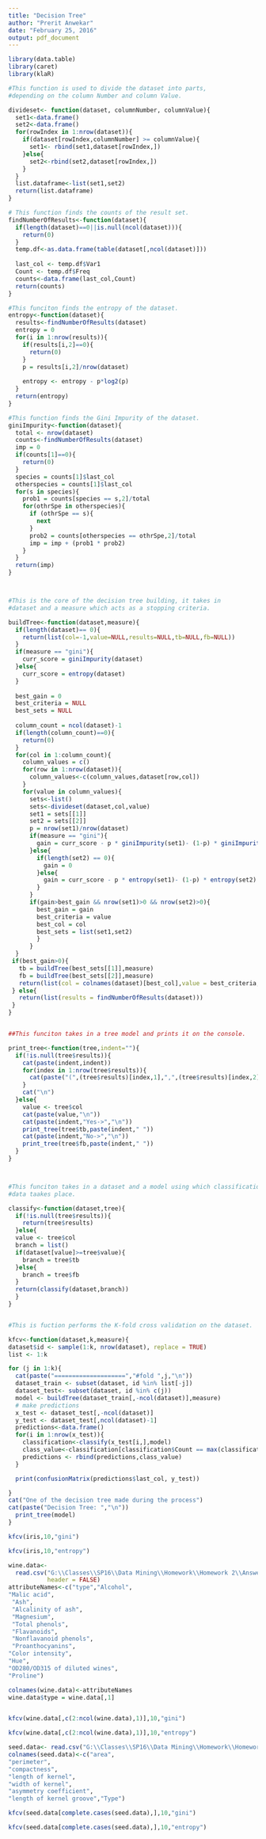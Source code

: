 ```yaml
---
title: "Decision Tree"
author: "Prerit Anwekar"
date: "February 25, 2016"
output: pdf_document
---
```


```r
library(data.table)
library(caret)
library(klaR)

#This function is used to divide the dataset into parts,
#depending on the column Number and column Value.

divideset<- function(dataset, columnNumber, columnValue){
  set1<-data.frame()
  set2<-data.frame()
  for(rowIndex in 1:nrow(dataset)){
    if(dataset[rowIndex,columnNumber] >= columnValue){
      set1<- rbind(set1,dataset[rowIndex,])
    }else{
      set2<-rbind(set2,dataset[rowIndex,])
    }
  }
  list.dataframe<-list(set1,set2)
  return(list.dataframe)
}

# This function finds the counts of the result set.
findNumberOfResults<-function(dataset){
  if(length(dataset)==0||is.null(ncol(dataset))){
    return(0)
  }
  temp.df<-as.data.frame(table(dataset[,ncol(dataset)]))
  
  last_col <- temp.df$Var1
  Count <- temp.df$Freq
  counts<-data.frame(last_col,Count)
  return(counts)
}

#This funciton finds the entropy of the dataset.
entropy<-function(dataset){
  results<-findNumberOfResults(dataset)
  entropy = 0
  for(i in 1:nrow(results)){
    if(results[i,2]==0){
      return(0)
    }
    p = results[i,2]/nrow(dataset)
    
    entropy <- entropy - p*log2(p)
  }
  return(entropy)
}

#This function finds the Gini Impurity of the dataset.
giniImpurity<-function(dataset){
  total <- nrow(dataset)
  counts<-findNumberOfResults(dataset)
  imp = 0
  if(counts[1]==0){
    return(0)
  }
  species = counts[1]$last_col
  otherspecies = counts[1]$last_col
  for(s in species){
    prob1 = counts[species == s,2]/total
    for(othrSpe in otherspecies){
      if (othrSpe == s){
        next
      }
      prob2 = counts[otherspecies == othrSpe,2]/total
      imp = imp + (prob1 * prob2)
    }
  }
  return(imp)
}



#This is the core of the decision tree building, it takes in 
#dataset and a measure which acts as a stopping criteria.

buildTree<-function(dataset,measure){
  if(length(dataset)== 0){
    return(list(col=-1,value=NULL,results=NULL,tb=NULL,fb=NULL))
  }
  if(measure == "gini"){
    curr_score = giniImpurity(dataset)
  }else{
    curr_score = entropy(dataset)
  }
  
  best_gain = 0
  best_criteria = NULL
  best_sets = NULL
  
  column_count = ncol(dataset)-1
  if(length(column_count)==0){
    return(0)
  }
  for(col in 1:column_count){
    column_values = c()
    for(row in 1:nrow(dataset)){
      column_values<-c(column_values,dataset[row,col])
    }
    for(value in column_values){
      sets<-list()
      sets<-divideset(dataset,col,value)
      set1 = sets[[1]]
      set2 = sets[[2]]
      p = nrow(set1)/nrow(dataset)
      if(measure == "gini"){
        gain = curr_score - p * giniImpurity(set1)- (1-p) * giniImpurity(set2)
      }else{
        if(length(set2) == 0){
          gain = 0
        }else{
          gain = curr_score - p * entropy(set1)- (1-p) * entropy(set2)
        }
      }
      if(gain>best_gain && nrow(set1)>0 && nrow(set2)>0){
        best_gain = gain
        best_criteria = value
        best_col = col
        best_sets = list(set1,set2)
        }
      }
  }
 if(best_gain>0){
   tb = buildTree(best_sets[[1]],measure)
   fb = buildTree(best_sets[[2]],measure)
   return(list(col = colnames(dataset)[best_col],value = best_criteria,tb = tb,fb=fb))#
 } else{
   return(list(results = findNumberOfResults(dataset)))
 }
}


##This funciton takes in a tree model and prints it on the console.

print_tree<-function(tree,indent=""){
  if(!is.null(tree$results)){
    cat(paste(indent,indent))
    for(index in 1:nrow(tree$results)){
      cat(paste("(",(tree$results)[index,1],",",(tree$results)[index,2],")"))
    }
    cat("\n")
  }else{
    value <- tree$col
    cat(paste(value,"\n"))
    cat(paste(indent,"Yes->","\n"))
    print_tree(tree$tb,paste(indent," "))
    cat(paste(indent,"No->","\n"))
    print_tree(tree$fb,paste(indent," "))
  }
}  



#This funciton takes in a dataset and a model using which classification of the 
#data taakes place.

classify<-function(dataset,tree){
  if(!is.null(tree$results)){
    return(tree$results)
  }else{
  value <- tree$col
  branch = list()
  if(dataset[value]>=tree$value){
    branch = tree$tb
  }else{
    branch = tree$fb
  }
  return(classify(dataset,branch))
  }
}


#This is fuction performs the K-fold cross validation on the dataset.

kfcv<-function(dataset,k,measure){
dataset$id <- sample(1:k, nrow(dataset), replace = TRUE)
list <- 1:k

for (j in 1:k){
  cat(paste("====================","#fold ",j,"\n"))
  dataset_train <- subset(dataset, id %in% list[-j])
  dataset_test<- subset(dataset, id %in% c(j))
  model <- buildTree(dataset_train[,-ncol(dataset)],measure)
  # make predictions
  x_test <- dataset_test[,-ncol(dataset)]
  y_test <- dataset_test[,ncol(dataset)-1]
  predictions<-data.frame()
  for(i in 1:nrow(x_test)){
    classification<-classify(x_test[i,],model)
    class_value<-classification[classification$Count == max(classification$Count),]
    predictions <- rbind(predictions,class_value)
  }

  print(confusionMatrix(predictions$last_col, y_test))

}
cat("One of the decision tree made during the process")
cat(paste("Decision Tree: ","\n"))
  print_tree(model)
}

```
\textbf{Dataset 1:Iris, using Gini}
```r
kfcv(iris,10,"gini")

```
\textbf{Dataset 1:Iris, using Entropy}
```r
kfcv(iris,10,"entropy")

```
\textbf{Dataset 2:Wine, using Gini}
```r
wine.data<-
  read.csv("G:\\Classes\\SP16\\Data Mining\\Homework\\Homework 2\\Answers\\Question 4\\wine.data.txt",
           header = FALSE)
attributeNames<-c("type","Alcohol",
"Malic acid",
 "Ash",
 "Alcalinity of ash",  
 "Magnesium",
 "Total phenols",
 "Flavanoids",
 "Nonflavanoid phenols",
 "Proanthocyanins",
"Color intensity",
"Hue",
"OD280/OD315 of diluted wines",
"Proline")

colnames(wine.data)<-attributeNames
wine.data$type = wine.data[,1]


kfcv(wine.data[,c(2:ncol(wine.data),1)],10,"gini")

```
\textbf{Dataset 2:Wine, using Entropy}
```r

kfcv(wine.data[,c(2:ncol(wine.data),1)],10,"entropy")

```
\textbf{Dataset 3: seed, using Gini}
```r
seed.data<- read.csv("G:\\Classes\\SP16\\Data Mining\\Homework\\Homework 2\\Answers\\Question 4\\seeds_dataset.txt", sep = "\t")
colnames(seed.data)<-c("area", 
"perimeter", 
"compactness", 
"length of kernel", 
"width of kernel", 
"asymmetry coefficient", 
"length of kernel groove","Type")

kfcv(seed.data[complete.cases(seed.data),],10,"gini")
```
\textbf{Dataset 3: seed, using Entropy}
```r
kfcv(seed.data[complete.cases(seed.data),],10,"entropy")
```
